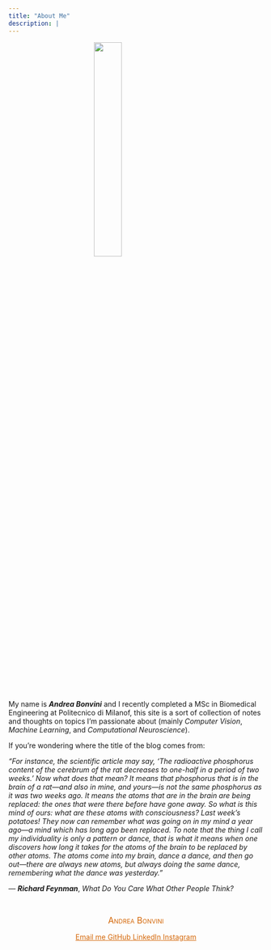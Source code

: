```yaml
---
title: "About Me"
description: |
---
```


<span itemscope itemtype="http://schema.org/Person">

<img src="images/me.png" style="display:block; margin: 0 auto; width: 33%">

My name is ***Andrea Bonvini*** and I recently completed a MSc in Biomedical Engineering at Politecnico di Milanof, this site is a sort of collection of notes and thoughts on topics I'm passionate about (mainly *Computer Vision*, *Machine Learning*, and *Computational Neuroscience*).
  
  If you're wondering where the title of the blog comes from:
    
  *“For instance, the scientific article may say, 'The radioactive phosphorus content of the cerebrum of the rat decreases to one-half in a period of two weeks.' Now what does that mean? It means that phosphorus that is in the brain of a rat—and also in mine, and yours—is not the same phosphorus as it was two weeks ago. It means the atoms that are in the brain are being replaced: the ones that were there before have gone away. So what is this mind of ours: what are these atoms with consciousness? Last week's potatoes! They now can remember what was going on in my mind a year ago—a mind which has long ago been replaced. To note that the thing I call my individuality is only a pattern or dance, that is what it means when one discovers how long it takes for the atoms of the brain to be replaced by other atoms. The atoms come into my brain, dance a dance, and then go out—there are always new atoms, but always doing the same dance, remembering what the dance was yesterday.”*
  
  ― ***Richard Feynman***, *What Do You Care What Other People Think?*
  
<br>
<div style='text-align: center;  color: #d46708'>
<span itemprop="name" style="font-variant: small-caps; color: #d46708; font-size: 120%">Andrea Bonvini</span>

<a style='color: #d46708' href="mailto:a.bonvini96@gmail.com" title="Email me" class = 'social-icon'><span class="fa-stack fa-lg" aria-hidden="true">
  <i class="fa fa-circle fa-stack-2x"></i>
  <i class="fa fa-envelope fa-stack-1x fa-inverse"></i>
</span>
<span class="sr-only">Email me</span>
</a>
<a style='color: #d46708'href="https://github.com/andreabonvini" title="GitHub" class = 'social-icon'>
  <span class="fa-stack fa-lg" aria-hidden="true">
    <i class="fa fa-circle fa-stack-2x"></i>
    <i class="fa fa-github fa-stack-1x fa-inverse"></i>
  </span>
  <span class="sr-only">GitHub</span>
</a>
<a style='color: #d46708' href="https://linkedin.com/in/andreabonvini" title="LinkedIn" class = 'social-icon'><span class="fa-stack fa-lg" aria-hidden="true">
  <i class="fa fa-circle fa-stack-2x"></i>
  <i class="fa fa-linkedin fa-stack-1x fa-inverse"></i>
</span>
<span class="sr-only">LinkedIn</span>
</a>
</a>
<a style='color: #d46708' href="https://www.instagram.com/andrea.bonvini" title="Instagram" class = 'social-icon'><span class="fa-stack fa-lg" aria-hidden="true">
  <i class="fa fa-circle fa-stack-2x"></i>
  <i class="fa fa-instagram fa-stack-1x fa-inverse"></i>
</span>
<span class="sr-only">Instagram</span>
</a>
</div>